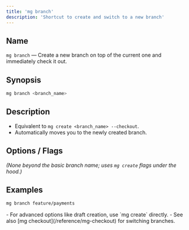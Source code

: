 ```yaml
---
title: 'mg branch'
description: 'Shortcut to create and switch to a new branch'
---
```


## Name

`mg branch` — Create a new branch on top of the current one and immediately check it out.

## Synopsis

```bash
mg branch <branch_name>
```

## Description

- Equivalent to `mg create <branch_name> --checkout`.
- Automatically moves you to the newly created branch.

## Options / Flags

_(None beyond the basic branch name; uses `mg create` flags under the hood.)_

## Examples

```bash
mg branch feature/payments
```

<Note>
  - For advanced options like draft creation, use `mg create` directly. - See
  also [mg checkout](/reference/mg-checkout) for switching branches.
</Note>
